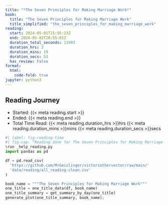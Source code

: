```yaml
---
title: "*The Seven Principles for Making Marriage Work*"
book:
  title: "The Seven Principles for Making Marriage Work"
  title_simplified: "the_seven_principles_for_making_marriage_work"
reading:
  start: 2024-05-01T15:55:23Z
  end: 2024-05-02T20:55:01Z
  duration_total_seconds: 11993
  duration_hrs: 3
  duration_mins: 19
  duration_secs: 53
  has_review: False
format:
  html:
    code-fold: true
jupyter: python3
---
```


## Reading Journey

* Started: {{< meta reading.start >}}
* Ended: {{< meta reading.end >}}
* Total Time Read: {{< meta reading.duration_hrs >}}hrs {{< meta reading.duration_mins >}}mins {{< meta reading.duration_secs >}}secs

```python
#| label: fig-reading-time
#| fig-cap: "Reading done for The Seven Principles for Making Marriage Work"
%run _help_reading.py
import pandas as pd

df = pd.read_csv(
  'https://github.com/MrGeislinger/victorsothervector/raw/main/'
  'data/reading/all_reading-clean.csv'
)

book_name = """The Seven Principles for Making Marriage Work"""
one_title = one_title_data(df, book_name)
one_title_summary = get_summary_by_day(one_title)
generate_plot(one_title_summary, book_name);
```
